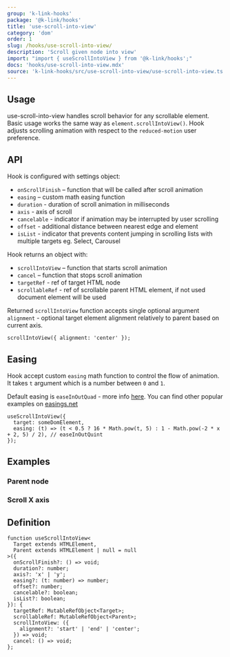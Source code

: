 ```yaml
---
group: 'k-link-hooks'
package: '@k-link/hooks'
title: 'use-scroll-into-view'
category: 'dom'
order: 1
slug: /hooks/use-scroll-into-view/
description: 'Scroll given node into view'
import: "import { useScrollIntoView } from '@k-link/hooks';"
docs: 'hooks/use-scroll-into-view.mdx'
source: 'k-link-hooks/src/use-scroll-into-view/use-scroll-into-view.ts'
---
```



## Usage

use-scroll-into-view handles scroll behavior for any scrollable element. Basic usage works the same way as `element.scrollIntoView()`.
Hook adjusts scrolling animation with respect to the `reduced-motion` user preference.

<Demo data={HooksDemos.useScrollIntoViewUsage} />

## API

Hook is configured with settings object:

- `onScrollFinish` – function that will be called after scroll animation
- `easing` – custom math easing function
- `duration` - duration of scroll animation in milliseconds
- `axis` - axis of scroll
- `cancelable` - indicator if animation may be interrupted by user scrolling
- `offset` - additional distance between nearest edge and element
- `isList` - indicator that prevents content jumping in scrolling lists with multiple targets eg. Select, Carousel

Hook returns an object with:

- `scrollIntoView` – function that starts scroll animation
- `cancel` – function that stops scroll animation
- `targetRef` - ref of target HTML node
- `scrollableRef` - ref of scrollable parent HTML element, if not used document element will be used

Returned `scrollIntoView` function accepts single optional argument `alignment` - optional target element alignment relatively to parent based on current axis.

```tsx
scrollIntoView({ alignment: 'center' });
```

## Easing

Hook accept custom `easing` math function to control the flow of animation.
It takes `t` argument which is a number between `0` and `1`.

Default easing is `easeInOutQuad` - more info [here](https://easings.net/#easeInOutQuad).
You can find other popular examples on [easings.net](https://easings.net/)

```tsx
useScrollIntoView({
  target: someDomElement,
  easing: (t) => (t < 0.5 ? 16 * Math.pow(t, 5) : 1 - Math.pow(-2 * x + 2, 5) / 2), // easeInOutQuint
});
```

## Examples

### Parent node

<Demo data={HooksDemos.useScrollIntoViewParent} />

### Scroll X axis

<Demo data={HooksDemos.useScrollIntoViewAxis} />

## Definition

```tsx
function useScrollIntoView<
  Target extends HTMLElement,
  Parent extends HTMLElement | null = null
>({
  onScrollFinish?: () => void;
  duration?: number;
  axis?: 'x' | 'y';
  easing?: (t: number) => number;
  offset?: number;
  cancelable?: boolean;
  isList?: boolean;
}): {
  targetRef: MutableRefObject<Target>;
  scrollableRef: MutableRefObject<Parent>;
  scrollIntoView: ({
    alignment?: 'start' | 'end' | 'center';
  }) => void;
  cancel: () => void;
};
```
